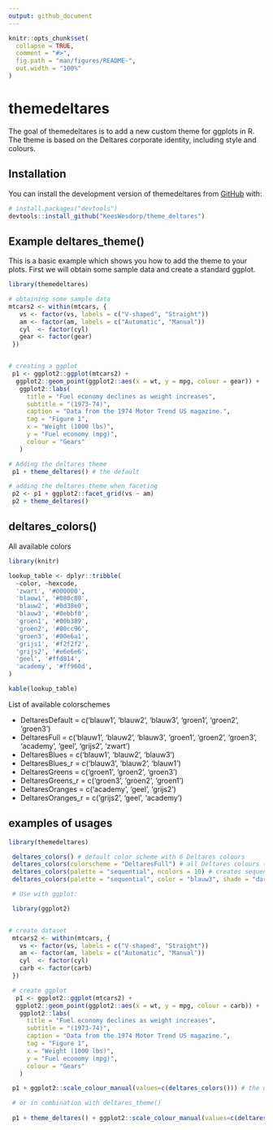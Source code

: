 ```yaml
---
output: github_document
---
```


<!-- README.md is generated from README.Rmd. Please edit that file -->

```r
knitr::opts_chunk$set(
  collapse = TRUE,
  comment = "#>",
  fig.path = "man/figures/README-",
  out.width = "100%"
)
```

# themedeltares

<!-- badges: start -->
<!-- badges: end -->

The goal of themedeltares is to add a new custom theme for ggplots in R. The theme is based on the Deltares corporate identity, including style and colours.

## Installation

You can install the development version of themedeltares from [GitHub](https://github.com/) with:

``` r
# install.packages("devtools")
devtools::install_github("KeesWesdorp/theme_deltares")
```

## Example deltares_theme()

This is a basic example which shows you how to add the theme to your plots.
First we will obtain some sample data and create a standard ggplot.

```r
library(themedeltares)

# obtaining some sample data
mtcars2 <- within(mtcars, {
   vs <- factor(vs, labels = c("V-shaped", "Straight"))
   am <- factor(am, labels = c("Automatic", "Manual"))
   cyl  <- factor(cyl)
   gear <- factor(gear)
 })


# creating a ggplot
 p1 <- ggplot2::ggplot(mtcars2) +
  ggplot2::geom_point(ggplot2::aes(x = wt, y = mpg, colour = gear)) +
   ggplot2::labs(
     title = "Fuel economy declines as weight increases",
     subtitle = "(1973-74)",
     caption = "Data from the 1974 Motor Trend US magazine.",
     tag = "Figure 1",
     x = "Weight (1000 lbs)",
     y = "Fuel economy (mpg)",
     colour = "Gears"
   )

# Adding the deltares theme
 p1 + theme_deltares() # the default

# adding the deltares theme when faceting
 p2 <- p1 + ggplot2::facet_grid(vs ~ am)
 p2 + theme_deltares()

```

## deltares_colors()

All available colors
```r
library(knitr)

lookup_table <- dplyr::tribble(
  ~color, ~hexcode,
  'zwart', '#000000',
  'blauw1', '#080c80',
  'blauw2', '#0d38e0',
  'blauw3', '#0ebbf0',
  'groen1', '#00b389',
  'groen2', '#00cc96',
  'groen3', '#00e6a1',
  'grijs1', '#f2f2f2',
  'grijs2', '#e6e6e6',
  'geel', '#ffd814',
  'academy', '#ff960d',
)

kable(lookup_table)
```

List of available colorschemes

* DeltaresDefault   = c('blauw1', 'blauw2', 'blauw3', 'groen1', 'groen2', 'groen3')
* DeltaresFull      = c('blauw1', 'blauw2', 'blauw3', 'groen1', 'groen2', 'groen3', 'academy', 'geel', 'grijs2', 'zwart')
* DeltaresBlues     = c('blauw1', 'blauw2', 'blauw3')
* DeltaresBlues_r   = c('blauw3', 'blauw2', 'blauw1')
* DeltaresGreens    = c('groen1', 'groen2', 'groen3')
* DeltaresGreens_r  = c('groen3', 'groen2', 'groen1')
* DeltaresOranges   = c('academy', 'geel', 'grijs2')
* DeltaresOranges_r = c('grijs2', 'geel', 'academy')

## examples of usages

```r
library(themedeltares)

 deltares_colors() # default color scheme with 6 Deltares colours
 deltares_colors(colorscheme = "DeltaresFull") # all Deltares colours (n = 10)
 deltares_colors(palette = "sequential", ncolors = 10) # creates sequential color scheme with 10 colors starting with default color "blauw1" (#080c80) all the way to white (#FFFFFF)
 deltares_colors(palette = "sequential", color = "blauw3", shade = "dark", ncolors = 8)  # creates sequential scheme from      blauw3(#0ebbf0) to black (#000000)

 # Use with ggplot:

 library(ggplot2)


# create dataset
 mtcars2 <- within(mtcars, {
   vs <- factor(vs, labels = c("V-shaped", "Straight"))
   am <- factor(am, labels = c("Automatic", "Manual"))
   cyl  <- factor(cyl)
   carb <- factor(carb)
 })

 # create ggplot
  p1 <- ggplot2::ggplot(mtcars2) +
  ggplot2::geom_point(ggplot2::aes(x = wt, y = mpg, colour = carb)) +
   ggplot2::labs(
     title = "Fuel economy declines as weight increases",
     subtitle = "(1973-74)",
     caption = "Data from the 1974 Motor Trend US magazine.",
     tag = "Figure 1",
     x = "Weight (1000 lbs)",
     y = "Fuel economy (mpg)",
     colour = "Gears"
   )

 p1 + ggplot2::scale_colour_manual(values=c(deltares_colors())) # the default Deltares colourscheme

 # or in combination with deltares_theme()
 
 p1 + theme_deltares() + ggplot2::scale_colour_manual(values=c(deltares_colors()))
```
